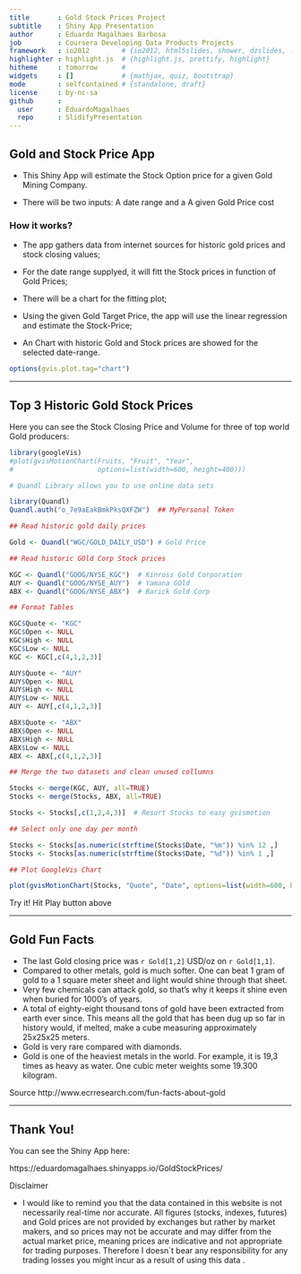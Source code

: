 ```yaml
---
title       : Gold Stock Prices Project
subtitle    : Shiny App Presentation
author      : Eduardo Magalhaes Barbosa
job         : Coursera Developing Data Products Projects
framework   : io2012        # {io2012, html5slides, shower, dzslides, ...}
highlighter : highlight.js  # {highlight.js, prettify, highlight}
hitheme     : tomorrow      # 
widgets     : []            # {mathjax, quiz, bootstrap}
mode        : selfcontained # {standalone, draft}
license     : by-nc-sa
github      :
  user      : EduardoMagalhaes
  repo      : SlidifyPresentation
---
```


## Gold and Stock Price App

* This Shiny App will estimate the Stock Option price for a given Gold Mining Company.

* There will be two inputs: A date range and a A given Gold Price cost

### How it works?

* The app gathers data from internet sources for historic gold prices and stock closing values;

* For the date range supplyed, it will fitt the Stock prices in function of Gold Prices;

* There will be a chart for the fitting plot;

* Using the given Gold Target Price, the app will use the linear regression and estimate the Stock-Price;

* An Chart with historic Gold and Stock prices are showed for the selected date-range.

```r
options(gvis.plot.tag="chart")
```

---

## Top 3 Historic Gold Stock Prices

Here you can see the Stock Closing Price and Volume for three of top world Gold producers:

```r

library(googleVis)
#plot(gvisMotionChart(Fruits, "Fruit", "Year",
#                     options=list(width=600, height=400)))

# Quandl Library allows you to use online data sets

library(Quandl)
Quandl.auth("o_7e9aEakBmkPksQXFZW")  ## MyPersonal Token

## Read historic gold daily prices

Gold <- Quandl("WGC/GOLD_DAILY_USD") # Gold Price

## Read historic GOld Corp Stock prices

KGC <- Quandl("GOOG/NYSE_KGC")  # Kinross Gold Corporation
AUY <- Quandl("GOOG/NYSE_AUY")  # Yamana GOld
ABX <- Quandl("GOOG/NYSE_ABX")  # Barick Gold Corp

## Format Tables

KGC$Quote <- "KGC"
KGC$Open <- NULL
KGC$High <- NULL
KGC$Low <- NULL
KGC <- KGC[,c(4,1,2,3)]

AUY$Quote <- "AUY"
AUY$Open <- NULL
AUY$High <- NULL
AUY$Low <- NULL
AUY <- AUY[,c(4,1,2,3)]

ABX$Quote <- "ABX"
ABX$Open <- NULL
ABX$High <- NULL
ABX$Low <- NULL
ABX <- ABX[,c(4,1,2,3)]

## Merge the two datasets and clean unused collumns

Stocks <- merge(KGC, AUY, all=TRUE)
Stocks <- merge(Stocks, ABX, all=TRUE)

Stocks <- Stocks[,c(1,2,4,3)]  # Resort Stocks to easy gvismotion

## Select only one day per month

Stocks <- Stocks[as.numeric(strftime(Stocks$Date, "%m")) %in% 12 ,]
Stocks <- Stocks[as.numeric(strftime(Stocks$Date, "%d")) %in% 1 ,]

## Plot GoogleVis Chart

plot(gvisMotionChart(Stocks, "Quote", "Date", options=list(width=600, height=400)))

```
Try it! Hit Play button above

---

## Gold Fun Facts

* The last Gold closing price was `r Gold[1,2]` USD/oz on `r Gold[1,1]`.
* Compared to other metals, gold is much softer. One can beat 1 gram of gold to a 1 square meter sheet and light would shine through that sheet.
* Very few chemicals can attack gold, so that’s why it keeps it shine even when buried for 1000’s of years.
* A total of eighty-eight thousand tons of gold have been extracted from earth ever since. This means all the gold that has been dug up so far in history would, if melted, make a cube measuring approximately 25x25x25 meters.
* Gold is very rare compared with diamonds.
* Gold is one of the heaviest metals in the world. For example, it is 19,3 times as heavy as water. One cubic meter weights some 19.300 kilogram.

Source http://www.ecrresearch.com/fun-facts-about-gold

---

## Thank You!

You can see the Shiny App here: 

https://eduardomagalhaes.shinyapps.io/GoldStockPrices/

Disclaimer

* I would like to remind you that the data contained in this website is not necessarily real-time nor accurate. All figures (stocks, indexes, futures) and Gold prices are not provided by exchanges but rather by market makers, and so prices may not be accurate and may differ from the actual market price, meaning prices are indicative and not appropriate for trading purposes. Therefore I doesn`t bear any responsibility for any trading losses you might incur as a result of using this data .

